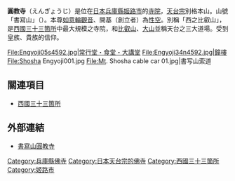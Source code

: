 {{日本寺院
| name = 圓教寺
| img = File:Engyoji02st3200.jpg
| img_capt = 摩尼殿
| image_width = 300
| nihongo = 圓教寺
| hiragana = えんぎょうじ
| romaji = Engyō-ji
| location = [[兵庫縣|兵庫縣]][[姬路市|姬路市]]書写2968
| sangou = 書寫山
| section = [[天台宗|天台宗]]別格本山
| god = [[如意輪觀音|如意輪觀音]]
| found_year = [[康保_(村上天皇)|康保]]3年（966年）
| founder = [[性空|性空]]（開基）
| official_name = 
| alias = 
| struct = 
| title = [[西國三十三箇所|西國三十三箇所]]27番<br/>[[播磨西國三十三箇所|播磨西國三十三箇所]]1番<br/>[[播州藥師靈場|播州藥師靈場]]16番<br/>[[神佛靈場巡拜之道|神佛靈場巡拜之道]] 第75番
| cultural_collection = 大講堂、鐘樓、阿彌陀如來坐像 他（重要文化財）<br/>境內（國之史跡）
}}
'''圓教寺'''（えんぎょうじ）是位在[[日本|日本]][[兵庫縣|兵庫縣]][[姬路市|姬路市]]的[[寺院|寺院]]，[[天台宗|天台宗]]別格本山。山號「書寫山」（{{lang|ja|しょしゃざん}}）。本尊[[如意輪觀音|如意輪觀音]]、開基（創立者）為[[性空|性空]]。別稱「西之比叡山」，是[[西國三十三箇所|西國三十三箇所]]中最大規模之寺院，和[[比叡山|比叡山]]、[[大山_(鳥取縣)|大山]]並稱天台之三大道場。受到皇族、貴族的信仰。

<Gallery>
File:Engyoji05s4592.jpg|常行堂・食堂・大講堂
File:Engyoji34n4592.jpg|鐘樓
File:Shosha Engyoji001.jpg
File:Mt. Shosha cable car 01.jpg|書写山索道
</Gallery>

== 關連項目 ==
*[[西國三十三箇所|西國三十三箇所]]

== 外部連結 ==
{{Commonscat|Engyoji}}
* [http://www.shosha.or.jp/ 書寫山圓教寺] {{Wayback|url=http://www.shosha.or.jp/ |date=20210114235842 }}

{{DEFAULTSORT:Engyoji}}
[[Category:兵庫縣佛寺|Category:兵庫縣佛寺]]
[[Category:日本天台宗的佛寺|Category:日本天台宗的佛寺]]
[[Category:西國三十三箇所|Category:西國三十三箇所]]
[[Category:姬路市|Category:姬路市]]